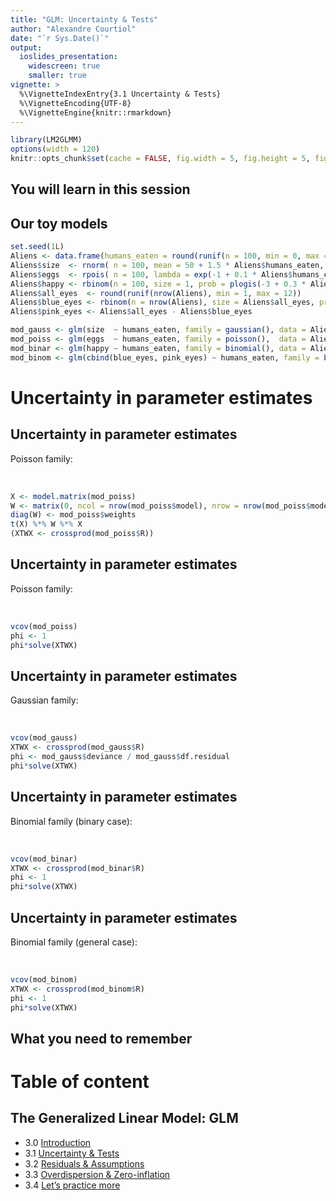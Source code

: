```yaml
---
title: "GLM: Uncertainty & Tests"
author: "Alexandre Courtiol"
date: "`r Sys.Date()`"
output:
  ioslides_presentation:
    widescreen: true
    smaller: true
vignette: >
  %\VignetteIndexEntry{3.1 Uncertainty & Tests}
  %\VignetteEncoding{UTF-8}
  %\VignetteEngine{knitr::rmarkdown}
---
```


```r
library(LM2GLMM)
options(width = 120)
knitr::opts_chunk$set(cache = FALSE, fig.width = 5, fig.height = 5, fig.align = "center")
```

## You will learn in this session


## Our toy models

```r
set.seed(1L)
Aliens <- data.frame(humans_eaten = round(runif(n = 100, min = 0, max = 15)))
Aliens$size  <- rnorm( n = 100, mean = 50 + 1.5 * Aliens$humans_eaten, sd = 5)
Aliens$eggs  <- rpois( n = 100, lambda = exp(-1 + 0.1 * Aliens$humans_eaten))
Aliens$happy <- rbinom(n = 100, size = 1, prob = plogis(-3 + 0.3 * Aliens$humans_eaten))
Aliens$all_eyes  <- round(runif(nrow(Aliens), min = 1, max = 12))
Aliens$blue_eyes <- rbinom(n = nrow(Aliens), size = Aliens$all_eyes, prob = plogis(-2 + 0.5 * Aliens$humans_eaten))
Aliens$pink_eyes <- Aliens$all_eyes - Aliens$blue_eyes

mod_gauss <- glm(size  ~ humans_eaten, family = gaussian(), data = Aliens)
mod_poiss <- glm(eggs  ~ humans_eaten, family = poisson(),  data = Aliens)
mod_binar <- glm(happy ~ humans_eaten, family = binomial(), data = Aliens)
mod_binom <- glm(cbind(blue_eyes, pink_eyes) ~ humans_eaten, family = binomial(), data = Aliens)
```


# Uncertainty in parameter estimates

## Uncertainty in parameter estimates

Poisson family:

<br>

```r
X <- model.matrix(mod_poiss)
W <- matrix(0, ncol = nrow(mod_poiss$model), nrow = nrow(mod_poiss$model))
diag(W) <- mod_poiss$weights
t(X) %*% W %*% X
(XTWX <- crossprod(mod_poiss$R))
```

## Uncertainty in parameter estimates

Poisson family:

<br>

```r
vcov(mod_poiss)
phi <- 1
phi*solve(XTWX)
```

## Uncertainty in parameter estimates

Gaussian family:

<br>

```r
vcov(mod_gauss)
XTWX <- crossprod(mod_gauss$R)
phi <- mod_gauss$deviance / mod_gauss$df.residual
phi*solve(XTWX)
```

## Uncertainty in parameter estimates

Binomial family (binary case):

<br>

```r
vcov(mod_binar)
XTWX <- crossprod(mod_binar$R)
phi <- 1
phi*solve(XTWX)
```

## Uncertainty in parameter estimates

Binomial family (general case):

<br>

```r
vcov(mod_binom)
XTWX <- crossprod(mod_binom$R)
phi <- 1
phi*solve(XTWX)
```


## What you need to remember



# Table of content

## The Generalized Linear Model: GLM

* 3.0 [Introduction](./GLM_intro.html)
* 3.1 [Uncertainty & Tests](./GLM_uncertainty.html)
* 3.2 [Residuals & Assumptions](./GLM_assumptions.html)
* 3.3 [Overdispersion & Zero-inflation](./GLM_overdispersion.html)
* 3.4 [Let's practice more](./GLM_practice.html)

